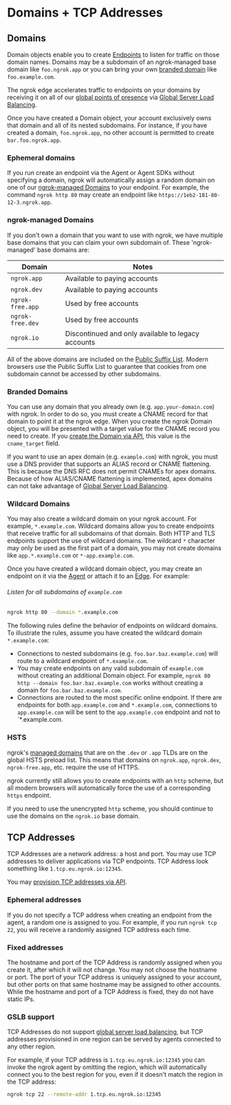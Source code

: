 # Domains + TCP Addresses

## Domains

Domain objects enable you to create [Endpoints](/http/) to listen
for traffic on those domain names. Domains may be a subdomain of an
ngrok-managed base domain like `foo.ngrok.app` or you can bring your own
[branded domain](#branded-domains) like `foo.example.com`.

The ngrok edge accelerates traffic to endpoints on your domains by receiving it
on all of our [global points of presence](/network-edge/#points-of-presence) via [Global
Server Load Balancing](/network-edge/gslb/).

Once you have created a Domain object, your account exclusively owns that
domain and all of its nested subdomains. For instance, if you have created a
domain, `foo.ngrok.app`, no other account is permitted to create
`bar.foo.ngrok.app`.

### Ephemeral domains

If you run create an endpoint via the Agent or Agent SDKs without specifying a
domain, ngrok will automatically assign a random domain on one of our
[ngrok-managed Domains](#ngrok-managed-domains) to your endpoint. For example,
the command `ngrok http 80` may create an endpoint like
`https://1eb2-181-80-12-3.ngrok.app`.

### ngrok-managed Domains

If you don't own a domain that you want to use with ngrok, we have multiple
base domains that you can claim your own subdomain of. These 'ngrok-managed' base domains are:

| Domain           | Notes                                              |
| ---------------- | -------------------------------------------------- |
| `ngrok.app`      | Available to paying accounts                       |
| `ngrok.dev`      | Available to paying accounts                       |
| `ngrok-free.app` | Used by free accounts                              |
| `ngrok-free.dev` | Used by free accounts                              |
| `ngrok.io`       | Discontinued and only available to legacy accounts |

All of the above domains are included on the [Public Suffix
List](https://publicsuffix.org/). Modern browsers use the Public Suffix List to
guarantee that cookies from one subdomain cannot be accessed by other
subdomains.

### Branded Domains

You can use any domain that you already own (e.g. `app.your-domain.com`) with
ngrok. In order to do so, you must create a CNAME record for that domain to
point it at the ngrok edge. When you create the ngrok Domain object, you will
be presented with a target value for the CNAME record you need to create. If
you [create the Domain via API](/api/resources/reserved-domains/), this value is
the `cname_target` field.

If you want to use an apex domain (e.g. `example.com`) with ngrok, you must use
a DNS provider that supports an ALIAS record or CNAME flattening. This is
because the DNS RFC does not permit CNAMEs for apex domains. Because of how
ALIAS/CNAME flattening is implemented, apex domains can not take advantage of
[Global Server Load Balancing](/network-edge/gslb).

### Wildcard Domains

You may also create a wildcard domain on your ngrok account. For example,
`*.example.com`. Wildcard domains allow you to create endpoints that receive
traffic for all subdomains of that domain. Both HTTP and TLS endpoints support
the use of wildcard domains. The wildcard `*` character may only be used as the
first part of a domain, you may not create domains like `app.*.example.com` or
`*-app.example.com`.

Once you have created a wildcard domain object, you may create an endpoint on
it via the [Agent](/agent/) or attach it to an [Edge](/network-edge/edges/).
For example:

###### Listen for all subdomains of `example.com`

```bash
ngrok http 80 --domain *.example.com
```

The following rules define the behavior of endpoints on wildcard domains. To
illustrate the rules, assume you have created the wildcard domain
`*.example.com`:

- Connections to nested subdomains (e.g. `foo.bar.baz.example.com`) will route
  to a wildcard endpoint of `*.example.com`.
- You may create endpoints on any valid subdomain of `example.com` without
  creating an additional Domain object. For example, `ngrok 80 http --domain
foo.bar.baz.example.com` works without creating a domain for
  `foo.bar.baz.example.com`.
- Connections are routed to the most specific online endpoint. If there are
  endpoints for both `app.example.com` and `*.example.com`, connections to
  `app.example.com` will be sent to the `app.example.com` endpoint and not to
  `\*.example.com.

### HSTS

ngrok's [managed domains](#ngrok-managed-domains) that are on the `.dev` or
`.app` TLDs are on the global HSTS preload list. This means that domains on
`ngrok.app`, `ngrok.dev`, `ngrok-free.app`, etc. require the use of HTTPS.

ngrok currently still allows you to create endpoints with an `http` scheme, but
all modern browsers will automatically force the use of a corresponding `https`
endpoint.

If you need to use the unencrypted `http` scheme, you should continue to use
the domains on the `ngrok.io` base domain.

## TCP Addresses

TCP Addresses are a network address: a host and port. You may use TCP addresses
to deliver applications via TCP endpoints. TCP Address look something like
`1.tcp.eu.ngrok.io:12345`.

You may [provision TCP addresses via API](/api/resources/reserved-addrs/).

### Ephemeral addresses

If you do not specify a TCP address when creating an endpoint from the agent, a
random one is assigned to you. For example, if you run `ngrok tcp 22`, you will
receive a randomly assigned TCP address each time.

### Fixed addresses

The hostname and port of the TCP Address is randomly assigned when you create
it, after which it will not change. You may not choose the hostname or port.
The port of your TCP address is uniquely assigned to your account, but other
ports on that same hostname may be assigned to other accounts. While the
hostname and port of a TCP Address is fixed, they do not have static
IPs.

### GSLB support

TCP Addresses do not support [global server load balancing](/network-edge/gslb),
but TCP addresses provisioned in one region can be served by agents connected
to any other region.

For example, if your TCP address is `1.tcp.eu.ngrok.io:12345` you can
invoke the ngrok agent by omitting the region, which will automatically
connect you to the best region for you, even if it doesn't match the
region in the TCP address:

```bash
ngrok tcp 22 --remote-addr 1.tcp.eu.ngrok.io:12345
```
